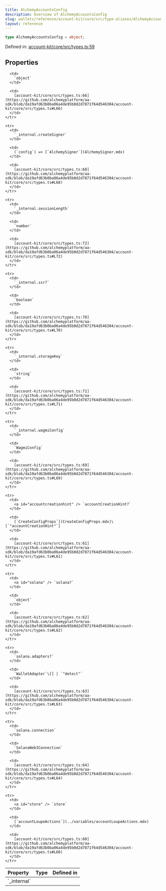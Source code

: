 ```yaml
---
title: AlchemyAccountsConfig
description: Overview of AlchemyAccountsConfig
slug: wallets/reference/account-kit/core/src/type-aliases/AlchemyAccountsConfig
layout: reference
---
```


```ts
type AlchemyAccountsConfig = object;
```

Defined in: [account-kit/core/src/types.ts:59](https://github.com/alchemyplatform/aa-sdk/blob/da19afd63b0ba06a4de95b0d2d7871f64d546304/account-kit/core/src/types.ts#L59)

## Properties

<table>
  <thead>
    <tr>
      <th align="left">Property</th>
      <th align="left">Type</th>
      <th align="left">Defined in</th>
    </tr>
  </thead>

  <tbody>
    <tr>
      <td>
        <a id="_internal" /> `_internal`
      </td>

      <td>
        `object`
      </td>

      <td>
        [account-kit/core/src/types.ts:66](https://github.com/alchemyplatform/aa-sdk/blob/da19afd63b0ba06a4de95b0d2d7871f64d546304/account-kit/core/src/types.ts#L66)
      </td>
    </tr>

    <tr>
      <td>
        `_internal.createSigner`
      </td>

      <td>
        (`config`) => [`AlchemySigner`](AlchemySigner.mdx)
      </td>

      <td>
        [account-kit/core/src/types.ts:68](https://github.com/alchemyplatform/aa-sdk/blob/da19afd63b0ba06a4de95b0d2d7871f64d546304/account-kit/core/src/types.ts#L68)
      </td>
    </tr>

    <tr>
      <td>
        `_internal.sessionLength`
      </td>

      <td>
        `number`
      </td>

      <td>
        [account-kit/core/src/types.ts:72](https://github.com/alchemyplatform/aa-sdk/blob/da19afd63b0ba06a4de95b0d2d7871f64d546304/account-kit/core/src/types.ts#L72)
      </td>
    </tr>

    <tr>
      <td>
        `_internal.ssr?`
      </td>

      <td>
        `boolean`
      </td>

      <td>
        [account-kit/core/src/types.ts:70](https://github.com/alchemyplatform/aa-sdk/blob/da19afd63b0ba06a4de95b0d2d7871f64d546304/account-kit/core/src/types.ts#L70)
      </td>
    </tr>

    <tr>
      <td>
        `_internal.storageKey`
      </td>

      <td>
        `string`
      </td>

      <td>
        [account-kit/core/src/types.ts:71](https://github.com/alchemyplatform/aa-sdk/blob/da19afd63b0ba06a4de95b0d2d7871f64d546304/account-kit/core/src/types.ts#L71)
      </td>
    </tr>

    <tr>
      <td>
        `_internal.wagmiConfig`
      </td>

      <td>
        `WagmiConfig`
      </td>

      <td>
        [account-kit/core/src/types.ts:69](https://github.com/alchemyplatform/aa-sdk/blob/da19afd63b0ba06a4de95b0d2d7871f64d546304/account-kit/core/src/types.ts#L69)
      </td>
    </tr>

    <tr>
      <td>
        <a id="accountcreationhint" /> `accountCreationHint?`
      </td>

      <td>
        [`CreateConfigProps`](CreateConfigProps.mdx)\[`"accountCreationHint"`]
      </td>

      <td>
        [account-kit/core/src/types.ts:61](https://github.com/alchemyplatform/aa-sdk/blob/da19afd63b0ba06a4de95b0d2d7871f64d546304/account-kit/core/src/types.ts#L61)
      </td>
    </tr>

    <tr>
      <td>
        <a id="solana" /> `solana?`
      </td>

      <td>
        `object`
      </td>

      <td>
        [account-kit/core/src/types.ts:62](https://github.com/alchemyplatform/aa-sdk/blob/da19afd63b0ba06a4de95b0d2d7871f64d546304/account-kit/core/src/types.ts#L62)
      </td>
    </tr>

    <tr>
      <td>
        `solana.adapters?`
      </td>

      <td>
        `WalletAdapter`\[] | `"detect"`
      </td>

      <td>
        [account-kit/core/src/types.ts:63](https://github.com/alchemyplatform/aa-sdk/blob/da19afd63b0ba06a4de95b0d2d7871f64d546304/account-kit/core/src/types.ts#L63)
      </td>
    </tr>

    <tr>
      <td>
        `solana.connection`
      </td>

      <td>
        `SolanaWeb3Connection`
      </td>

      <td>
        [account-kit/core/src/types.ts:64](https://github.com/alchemyplatform/aa-sdk/blob/da19afd63b0ba06a4de95b0d2d7871f64d546304/account-kit/core/src/types.ts#L64)
      </td>
    </tr>

    <tr>
      <td>
        <a id="store" /> `store`
      </td>

      <td>
        [`accountLoupeActions`](../variables/accountLoupeActions.mdx)
      </td>

      <td>
        [account-kit/core/src/types.ts:60](https://github.com/alchemyplatform/aa-sdk/blob/da19afd63b0ba06a4de95b0d2d7871f64d546304/account-kit/core/src/types.ts#L60)
      </td>
    </tr>

  </tbody>
</table>
